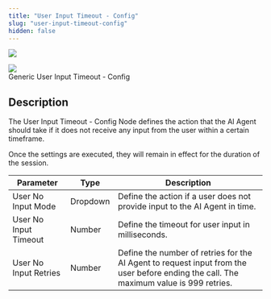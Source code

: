 ```yaml
---
title: "User Input Timeout - Config"
slug: "user-input-timeout-config"
hidden: false
---
```



<a href="/release-notes/4.45"><img noZoom src="https://img.shields.io/badge/Updated in-v4.45-blue.svg" /></a>


<Frame>
  <img class="image-center" src="/_assets/ai/develop/node-reference/generic-voice/user-input-timeout-config.png" style={{ width: 'auto' }} />
  <figcaption>Generic User Input Timeout - Config</figcaption>
</Frame>

## Description

<AiNodeReferenceVoiceAcAndGenericNodeDeprecation/>

The User Input Timeout - Config Node defines the action that the AI Agent should take if it does not receive any input from the user within a certain timeframe. 

Once the settings are executed, they will remain in effect for the duration of the session.

| Parameter             | Type     | Description                                                                                                                            |
|-----------------------|----------|----------------------------------------------------------------------------------------------------------------------------------------|
| User No Input Mode    | Dropdown | Define the action if a user does not provide input to the AI Agent in time.                                                            |
| User No Input Timeout | Number   | Define the timeout for user input in  milliseconds.                                                                                    |
| User No Input Retries | Number   | Define the number of retries for the AI Agent to request input from the user before ending the call. The maximum value is 999 retries. |